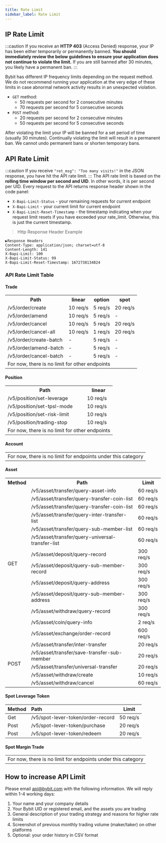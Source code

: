```yaml
---
title: Rate Limit
sidebar_label: Rate Limit
---
```


## IP Rate Limit
:::caution
If you receive an **HTTP 403** (Access Denied) response, your IP has been either temporarily or permanently banned.
**You should immediately review the below guidelines to ensure your application does not continue to violate the limit.**
If you are still banned after 30 minutes, you likely have a permanent ban.
:::

Bybit has different IP frequency limits depending on the request method. We do not recommend running your application
at the very edge of these limits in case abnormal network activity results in an unexpected violation.

* `GET` method:
    * 50 requests per second for 2 consecutive minutes
    * 70 requests per second for 5 consecutive seconds
* `POST` method:
    * 20 requests per second for 2 consecutive minutes
    * 50 requests per second for 5 consecutive seconds

After violating the limit your IP will be banned for a set period of time (usually 30 minutes). Continually violating
the limit will result in a permanent ban. We cannot undo permanent bans or shorten temporary bans.

## API Rate Limit
:::caution
If you receive `"ret_msg": "Too many visits!"` in the JSON response, you have hit the API rate limit.
:::
The API rate limit is based on the **rolling time window per second and UID**. In other words, it is per second per UID.
Every request to the API returns response header shown in the code panel:
* `X-Bapi-Limit-Status` - your remaining requests for current endpoint
* `X-Bapi-Limit` - your current limit for current endpoint
* `X-Bapi-Limit-Reset-Timestamp` - the timestamp indicating when your request limit resets if you have exceeded your rate_limit. Otherwise, this is just the current timestamp.

> Http Response Header Example

```http
▶Response Headers
Content-Type: application/json; charset=utf-8
Content-Length: 141
X-Bapi-Limit: 100
X-Bapi-Limit-Status: 99
X-Bapi-Limit-Reset-Timestamp: 1672738134824
```

### API Rate Limit Table
#### Trade
<span class="blocky_table">
<table border="0.8">
    <tr>
        <th>Path</th><th>linear</th><th>option</th><th>spot</th>
    </tr>
    <tr>
        <td>/v5/order/create</td><td>10 req/s</td><td>5 req/s</td><td>20 req/s</td>
    </tr>
    <tr>
        <td>/v5/order/amend</td><td>10 req/s</td><td>5 req/s</td><td>-</td>
    </tr>
    <tr>
        <td>/v5/order/cancel</td><td>10 req/s</td><td>5 req/s</td><td>20 req/s</td>
    </tr>
    <tr>
        <td>/v5/order/cancel-all</td><td>10 req/s</td><td>1 req/s</td><td>20 req/s</td>
    </tr>
    <tr>
        <td>/v5/order/create-batch</td><td>-</td><td>5 req/s</td><td>-</td>
    </tr>
    <tr>
        <td>/v5/order/amend-batch</td><td>-</td><td>5 req/s</td><td>-</td>
    </tr>
    <tr>
        <td>/v5/order/cancel-batch</td><td>-</td><td>5 req/s</td><td>-</td>
    </tr>
    <tr>
        <td colSpan="4">For now, there is no limit for other endpoints</td>
    </tr>
</table>
</span>

#### Position
<span class="blocky_table">
<table border="0.8">
    <tr>
        <th>Path</th><th>linear</th>
    </tr>
    <tr>
        <td>/v5/position/set-leverage</td><td>10 req/s</td>
    </tr>
    <tr>
        <td>/v5/position/set-tpsl-mode</td><td>10 req/s</td>
    </tr>
    <tr>
        <td>/v5/position/set-risk-limit</td><td>10 req/s</td>
    </tr>
    <tr>
        <td>/v5/position/trading-stop</td><td>10 req/s</td>
    </tr>
    <tr>
        <td colSpan="2">For now, there is no limit for other endpoints</td>
    </tr>
</table>
</span>

#### Account
<table border="0.8">
    <tr>
        <td>For now, there is no limit for endpoints under this category</td>
    </tr>
</table>

#### Asset
<span class="blocky_table">
<table border="0.8">
    <tr>
        <th>Method</th><th>Path</th><th>Limit</th>
    </tr>
    <tr>
        <td rowSpan="13">GET</td><td>/v5/asset/transfer/query-asset-info</td><td>60 req/s</td>
    </tr>
    <tr>
        <td>/v5/asset/transfer/query-transfer-coin-list</td><td>60 req/s</td>
    </tr>
    <tr>
        <td>/v5/asset/transfer/query-transfer-coin-list</td><td>60 req/s</td>
    </tr>
    <tr>
        <td>/v5/asset/transfer/query-inter-transfer-list</td><td>60 req/s</td>
    </tr>
    <tr>
        <td>/v5/asset/transfer/query-sub-member-list</td><td>60 req/s</td>
    </tr>
    <tr>
        <td>/v5/asset/transfer/query-universal-transfer-list</td><td>60 req/s</td>
    </tr>
    <tr>
        <td>/v5/asset/deposit/query-record</td><td>300 req/s</td>
    </tr>
    <tr>
        <td>/v5/asset/deposit/query-sub-member-record</td><td>300 req/s</td>
    </tr>
    <tr>
        <td>/v5/asset/deposit/query-address</td><td>300 req/s</td>
    </tr>
    <tr>
        <td>/v5/asset/deposit/query-sub-member-address</td><td>300 req/s</td>
    </tr>
    <tr>
        <td>/v5/asset/withdraw/query-record</td><td>300 req/s</td>
    </tr>
    <tr>
        <td>/v5/asset/coin/query-info</td><td>2 req/s</td>
    </tr>
    <tr>
        <td>/v5/asset/exchange/order-record</td><td>600 req/s</td>
    </tr>
    <tr>
        <td rowSpan="5">POST</td><td>/v5/asset/transfer/inter-transfer</td><td>20 req/s</td>
    </tr>
    <tr>
        <td>/v5/asset/transfer/save-transfer-sub-member</td><td>20 req/s</td>
    </tr>
    <tr>
        <td>/v5/asset/transfer/universal-transfer</td><td>20 req/s</td>
    </tr>
    <tr>
        <td>/v5/asset/withdraw/create</td><td>10 req/s</td>
    </tr>
    <tr>
        <td>/v5/asset/withdraw/cancel</td><td>60 req/s</td>
    </tr>
</table>
</span>

#### Spot Leverage Token
<span class="blocky_table">

|Method |Path |Limit |
|:----|:----|----|
|Get |/v5/spot-lever-token/order-record | 50 req/s|
|Post |/v5/spot-lever-token/purchase | 20 req/s|
|Post |/v5/spot-lever-token/redeem | 20 req/s|

</span>

#### Spot Margin Trade
<table border="0.8">
    <tr>
        <td>For now, there is no limit for endpoints under this category</td>
    </tr>
</table>

## How to increase API Limit
Please email api@bybit.com with the following information. We will reply within 1-4 working days:
1. Your name and your company details
2. Your Bybit UID or registered email, and the assets you are trading
3. General description of your trading strategy and reasons for higher rate limits
4. Screenshot of previous monthly trading volume (maker/taker) on other platforms
5. Optional: your order history in CSV format
